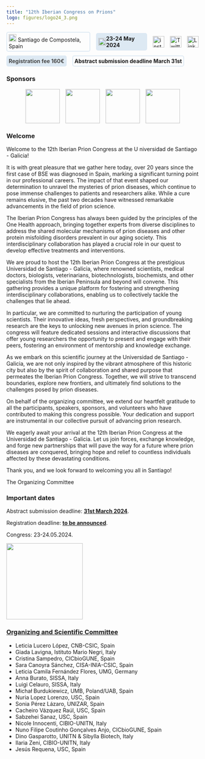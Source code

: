```yaml
---
title: "12th Iberian Congress on Prions"
logo: figures/logo24_3.png
---
```



```{=html}
<div class="row">
  <a href="visitsantiago.qmd" class="location-button">
    <img src="figures/pin-logo.png" alt="pin" width="20" height="20">
    Santiago de Compostela, Spain
  </a>
  <a href="programme.qmd" class="cal-text">
    <img src="figures/cal-logo.png" alt="pin" width="20" height="20">
    <strong>23-24 May 2024</strong>
    <!-- <a target="_blank" class="hover-additional-text" href="https://calendar.google.com/calendar/event?action=TEMPLATE&tmeid=N3NkOXFhM282M3E4cGIwYWdpaGc5MzhlNGIgZGluby5nYXNwYXI3QG0&tmsrc=dino.gaspar7%40gmail.com"><img border="0" src="https://www.google.com/calendar/images/ext/gc_button1_it.gif"> 
    </a><div class="hover-additional-text"><strong>save the date!</strong></div> -->
  </a>
  <div class="social-links-sidebar">
  <a href="https://www.instagram.com/iberianprionconference" target="_blank">
    <img src="figures/ig-icon.png" alt="instagram">
  </a>
  <a href="https://twitter.com/IberianPrion" target="_blank">
    <img src="figures/x-logo.png" alt="Twitter">
  </a>
  <a href="https://linkedin.com/company/iberianprionconference" target="_blank">
    <img src="figures/In-logo.png" alt="LinkedIn">
  </a>
  </div>
</div>

<!--
<div class="logo-social-container">
  <img src="figures/logo24_3.png" alt="logo" width="250" height="250"> 
<br>
<div class="social-text">
  <div class="descr">You can find us also on social media:</div>
<div class="social-links-sidebar">
  <a href="https://www.instagram.com/iberianprionconference" target="_blank">
    <img src="figures/ig-icon.png" alt="instagram">
  </a>
  <a href="https://twitter.com/IberianPrion" target="_blank">
    <img src="figures/x-logo.png" alt="Twitter">
  </a>
  <a href="https://linkedin.com/company/iberianprionconference" target="_blank">
    <img src="figures/In-logo.png" alt="LinkedIn">
  </a>
</div>
</div>
</div> -->
<style>
  .descr {
    display: flex;
    align-items: center;
  }
  .row {
    display: flex;
    flex-direction: row;
    gap: 15px;
    align-items: center;
    margin-top: 10px;
  } 
  .location-button {
    text-decoration : none;
    border: 2px solid #dde9f3;
    padding : 4px;
    border-radius: 5px;
  }
  .cal-text {
    display: flex;
    align-items: center;
    background-color: #dde9f3;
    border-radius: 5px;
    padding : 6px;
    color : currentcolor;
    text-decoration : none;
  }

  .hover-additional-text {
    display: none;
    margin-left: 10px; /* Adjust as needed */
    opacity: 0;
    text-decoration: none;
    color : black;
    /*transition: opacity 1.5s ease-in-out; /* Add a transition */
  }

  /* ADD BACK WHEN HAVE CALENDAR LINK */
  
  /*.cal-text:hover .hover-additional-text {
    display: inline;
    opacity: 1;
  }*/
  
  /*
  .social-text {
    display: flex;
    text-align: center;
    max-width: 600px;
    flex-direction: row;
    justify-content: center;
    align-items: stretch;
    padding-bottom: 15px;
    padding-top: 15px;
    background-color: #0299ce05;
    border-radius: 12px;
    gap: 15px;
    box-shadow: 2px 2px 5px rgb(0 125 169 / 35%);
  }
  .logo-social-container {
    display: flex;
    flex-wrap: wrap; 
    justify-content: left; 
    align-items: center;
    gap: 10px; 
  }
  */
  .social-links-sidebar a:hover img {
    transform: scale(1.2);
    gap: 20px;
  }

  .social-links-sidebar {
    display: flex;
    justify-content: center; /* Center items horizontally */
    align-items: center; /* Center items vertically */
    gap: 15px; /* Adjust spacing between items */
  }
  /*.cal-text:hover {
    content: "This is the text block that appears when hovering.";
    display: block;
    background-color: #0ff;
    color: #0299ce;
    padding: 10px;
    border-radius: 5px;
    /*position: absolute;
    top: 100%;
    left: 50%;
    transform: translateX(-50%);
    z-index: 2;
  }
  */

  .social-links-sidebar a {
    display: flex;
    flex-wrap: wrap; /* Wrap cards to the next line if necessary */
    gap: 10px; /* Adjust spacing between cards */
  }
  .social-links-sidebar img {
    width: 30px;
    height: 30px;
  }

  @media (max-width: 600px) {
    .row {
      flex-direction: column;
      align-items: center;
    }
    .logo-social-container {
      flex-direction: column;
    }
    .social-links-sidebar {
    display: flex;
    flex-wrap: wrap;
    justify-content: center;
    align-items: center;
    align-content: flex-start;
    }
  }
</style>

<style>
  .prettier {
    border: #0000ff;
    /* display: flex; */
    align-items: center;
    background-color: #dde9f3;
    border-radius: 5px;
    padding: 6px;
    /*font-size: 24px;*/
    color : #474747;
    text-decoration : none;
  }
  .prettier2 {
    text-decoration : none;
    border: 2px solid #dde9f3;
    padding : 4px;
    border-radius: 5px;
  }
</style>
<div class='row'>
  <a href='registration.qmd' class='prettier'><strong>Registration fee 160€</strong></a>
  <a href='abstract.qmd' class='prettier2 strobelight'><strong>Abstract submission deadline March 31st</strong></a>
</div>

```

### Sponsors 
<!--a href="https://www.usc.gal/en" target="_blank"><img src="figures/usc.svg" style="zoom: 60%;" /></a>
<a href="https://www.proquinorte.com/" target="_blank"><img src="figures/Logo-Proquinorte.avif" style="zoom: 60%;" /></a>
<a href="path_to_larger_image3.jpg" target="_blank"><img src="figures/vjl.jpg" style="zoom: 60%;" /></a>
<a href="https://www.celtaingenieros.com/" target="_blank"><img src="figures/c.jpg" style="zoom: 60%;" /></a>
<br>-->
```{=html}
<style>
  .sponsors a:hover img {
    transform: scale(1.05);
    gap: 20px;
  }

  .sponsors {
    display: flex;
    justify-content: center; /* Center items horizontally */
    align-items: center; /* Center items vertically */
    flex-wrap : wrap; 
    gap: 15px; /* Adjust spacing between items */
  }
  /*.cal-text:hover {
    content: "This is the text block that appears when hovering.";
    display: block;
    background-color: #0ff;
    color: #0299ce;
    padding: 10px;
    border-radius: 5px;
    /*position: absolute;
    top: 100%;
    left: 50%;
    transform: translateX(-50%);
    z-index: 2;
  }
  */

  .sponsors a {
    display: flex;
    flex-wrap: wrap; /* Wrap cards to the next line if necessary */
    gap: 10px; /* Adjust spacing between cards */
  }
  .sponsors img {
    height: 90px;
  }

  @media (max-width: 600px) {
    .sponsors {
    display: flex;
    flex-wrap: wrap;
    justify-content: center;
    align-items: center;
    align-content: flex-start;
    }
  }
</style>
<!-- EACH ROW A SPONSOR!-->
<div class="sponsors">
<a href="https://www.usc.gal/en" target="_blank"><img src="figures/usc.svg"  /></a>
<a href="https://www.proquinorte.com/" target="_blank"><img src="figures/Logo-Proquinorte.avif"  /></a>
<a href="https://veterinaryresearch.biomedcentral.com/" target="_blank"><img src="figures/vjl.jpg" /></a>
<a href="https://www.celtaingenieros.com/" target="_blank"><img src="figures/c.jpg"  /></a>
</div>
```

### Welcome

Welcome to the 12th Iberian Prion Congress at the U niversidad de Santiago - Galicia!

It is with great pleasure that we gather here today, over 20 years since the first case of BSE was diagnosed in Spain, marking a significant turning point in our professional careers. The impact of that event shaped our determination to unravel the mysteries of prion diseases, which continue to pose immense challenges to patients and researchers alike. While a cure remains elusive, the past two decades have witnessed remarkable advancements in the field of prion science.

The Iberian Prion Congress has always been guided by the principles of the One Health approach, bringing together experts from diverse disciplines to address the shared molecular mechanisms of prion diseases and other protein misfolding disorders prevalent in our aging society. This interdisciplinary collaboration has played a crucial role in our quest to develop effective treatments and interventions.

We are proud to host the 12th Iberian Prion Congress at the prestigious Universidad de Santiago - Galicia, where renowned scientists, medical doctors, biologists, veterinarians, biotechnologists, biochemists, and other specialists from the Iberian Peninsula and beyond will convene. This gathering provides a unique platform for fostering and strengthening interdisciplinary collaborations, enabling us to collectively tackle the challenges that lie ahead.

In particular, we are committed to nurturing the participation of young scientists. Their innovative ideas, fresh perspectives, and groundbreaking research are the keys to unlocking new avenues in prion science. The congress will feature dedicated sessions and interactive discussions that offer young researchers the opportunity to present and engage with their peers, fostering an environment of mentorship and knowledge exchange.

As we embark on this scientific journey at the Universidad de Santiago - Galicia, we are not only inspired by the vibrant atmosphere of this historic city but also by the spirit of collaboration and shared purpose that permeates the Iberian Prion Congress. Together, we will strive to transcend boundaries, explore new frontiers, and ultimately find solutions to the challenges posed by prion diseases.

On behalf of the organizing committee, we extend our heartfelt gratitude to all the participants, speakers, sponsors, and volunteers who have contributed to making this congress possible. Your dedication and support are instrumental in our collective pursuit of advancing prion research.

We eagerly await your arrival at the 12th Iberian Prion Congress at the Universidad de Santiago - Galicia. Let us join forces, exchange knowledge, and forge new partnerships that will pave the way for a future where prion diseases are conquered, bringing hope and relief to countless individuals affected by these devastating conditions.

Thank you, and we look forward to welcoming you all in Santiago!

The Organizing Committee


### Important dates

Abstract submission deadline: [**31st March 2024**](abstract.qmd).

Registration deadline: [**to be announced**](registration.qmd).

Congress: 23-24.05.2024.

<img src="figures/santiago1.jpg" width="200" height="200">

### [Organizing and Scientific Committee](committee.html)

- Leticia Lucero López, CNB-CSIC, Spain
- Giada Lavigna, Istituto Mario Negri, Italy
- Cristina Sampedro, CICbioGUNE, Spain
- Sara Canoyra Sánchez, CISA-INIA-CSIC, Spain
- Leticia Camila Fernández Flores, UMG, Germany
- Anna Burato, SISSA, Italy
- Luigi Celauro, SISSA, Italy
- Michał Burdukiewicz, UMB, Poland/UAB, Spain
- Nuria Lopez Lorenzo, USC, Spain
- Sonia Pérez Lázaro, UNIZAR, Spain
- Cacheiro Vázquez Raúl, USC, Spain
- Sabzehei Sanaz, USC, Spain
- Nicole Innocenti, CIBIO-UNITN, Italy
- Nuno Filipe Coutinho Gonçalves Anjo, CICbioGUNE, Spain
- Dino Gasparotto, UNITN & Sibylla Biotech, Italy
- Ilaria Zeni, CIBIO-UNITN, Italy
- Jesús Requena, USC, Spain


<!-- register now! button cool effect + code on sidebar_mods.css -->
```{=html}
<script>
window.onload = function() {
  var sidebarLinks = document.querySelectorAll('.sidebar-item-container a');
  for (var i = 0; i < sidebarLinks.length; i++) {
    if (sidebarLinks[i].textContent.trim() === 'UPLOAD YOUR ABSTRACT!') {
      sidebarLinks[i].classList.add('abstract-button');
    }
    if (sidebarLinks[i].textContent.trim() === 'REGISTER NOW!') {
      sidebarLinks[i].classList.add('strobelight');
    }
  }
};
</script>
```